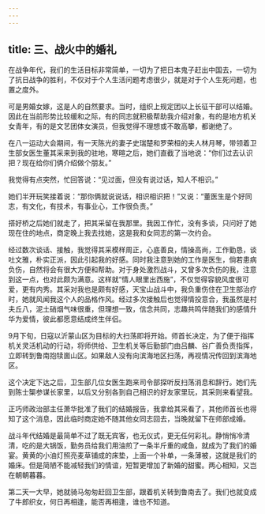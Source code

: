 ```yaml
---
---
---
```

title: 三、战火中的婚礼
---




在战争年代，我们的生活目标非常简单，一切为了把日本鬼子赶出中国去，一切为了抗日战争的胜利，不仅对于个人生活问题考虑很少，就是对于个人生死问题，也置之度外。

可是男婚女嫁，这是人的自然要求。当时，组织上规定团以上长征干部可以结婚。因此在当前形势比较缓和之际，有的同志就积极帮助我介绍对象，有的是地方机关女青年，有的是文艺团体女演员，但我觉得不理想或不敢高攀，都谢绝了。

在八一运动大会期间，有一天陈光的妻子史瑞楚和罗荣桓的夫人林月琴，带领着卫生部女医生董其采来到我的驻地，寒暄之后，她们直截了当地说：“你们过去认识把？现在给你们俩介绍做个朋友。”

我觉得有点突然，忙回答说：“见过面，但没有说过话，知人不相识。”

她们半开玩笑接着说：“那你俩就说说话，相识相识把！”又说：“董医生是个好同志，有文化，有技术，有事业心，工作很负责。”

搭好桥之后她们就走了，把其采留在我那里。我因工作忙，没有多谈，只问好了她现在住的地点，商定晚上我去找她，这是我和女同志的第一次约会。

经过数次谈话、接触，我觉得其采模样周正，心底善良，情操高尚，工作勤恳，谈吐文雅，朴实正派，因此引起我的好感。同时我注意到她的工作是医生，倘若患病负伤，自然将会有很大方便和帮助。对于身处激烈战斗，又曾多次负伤的我，注意到这一点，也对此颇为满意。这样就“情人眼里出西施”，不仅觉得容貌风度很可爱，更有内秀。其采对我也是颇有好感，天宝山战斗中，我负重伤住在卫生部治疗时，她就风闻我这个人的品格作风。经过多次接触后也觉得情投意合，我虽然是村夫丘八，泥土硝烟气味很重，但理想一致，信念共同，志趣共鸣伴随我们的感情升华为爱情，彼此都愿意结成终生伴侣。

9月下旬，日寇以沂蒙山区为目标的大扫荡即将开始。师首长决定，为了便于指挥机关灵活机动的行动，将师供给、卫生机关等后勤部门由吕麟、谷广善负责指挥，立即转到鲁南抱犊崮山区。如果敌人没有向滨海地区扫荡，再视情况传回到滨海地区。

这个决定下达之后，卫生部几位女医生跑来司令部探听反扫荡消息和辞行。她们先到陈士榘参谋长家里，以后又分别各到自己相识的好友家里玩，其采则来看望我。

正巧师政治部主任萧华批准了我们的结婚报告，我拿给其采看了，其他师首长也得知了这个消息，因此临时商定她不随其他女同志回去，当晚就留下在师部成婚。

战斗年代结婚是最简单不过了既无宾客，也无仪式，更无任何彩礼。静悄悄冷清清，吃的是大锅饭，勤务员给我们用油煎了一条半斤重的咸鱼，就成为了我们的婚宴。黄黄的小油灯照亮麦草铺成的床垫，上面一个补单，一条薄被，这就是我们的婚床。但是简陋不能减轻我们的情谊，短暂更增加了新婚的甜蜜。两心相知，又岂在朝朝暮暮。

第二天一大早，她就骑马匆匆赶回卫生部，跟着机关转到鲁南去了。我们也就变成了牛郎织女，何日再相逢，能否再相逢，谁也不知道。